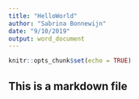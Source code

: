 ```yaml
---
title: "HelloWorld"
author: "Sabrina Bonnewijn"
date: "9/10/2019"
output: word_document
---
```


```r
knitr::opts_chunk$set(echo = TRUE)
```

## This is a markdown file